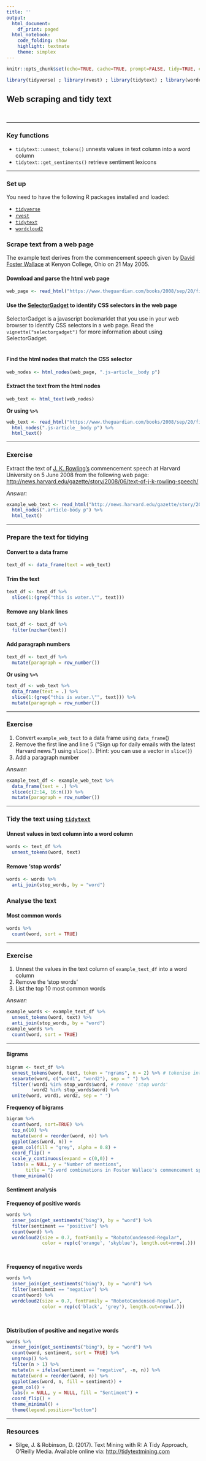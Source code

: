 ---
title: ''
output:
  html_document:
    df_print: paged
  html_notebook:
    code_folding: show
    highlight: textmate
    theme: simplex
---

```{r setup, include=FALSE}
knitr::opts_chunk$set(echo=TRUE, cache=TRUE, prompt=FALSE, tidy=TRUE, comment=NA, message=FALSE, warning=FALSE)

library(tidyverse) ; library(rvest) ; library(tidytext) ; library(wordcloud2)
```


## Web scraping and tidy text

<br>

***

### Key functions
- `tidytext::unnest_tokens()` unnests values in text column into a word column
- `tidytext::get_sentiments()` retrieve sentiment lexicons

***

### Set up
You need to have the following R packages installed and loaded:

- [`tidyverse`](https://cran.r-project.org/web/packages/tidypart/index.html)
- [`rvest`](https://cran.r-project.org/web/packages/rvest/index.html)
- [`tidytext`](https://cran.r-project.org/web/packages/tidytext/index.html)
- [`wordcloud2`](https://cran.r-project.org/web/packages/wordcloud2/index.html)    

### Scrape text from a web page
The example text derives from the commencement speech given by [David Foster Wallace](https://en.wikipedia.org/wiki/David_Foster_Wallace) at Kenyon College, Ohio on 21 May 2005.      

#### Download and parse the html web page
```{r, eval=FALSE}
web_page <- read_html("https://www.theguardian.com/books/2008/sep/20/fiction")
```

#### Use the [SelectorGadget](http://selectorgadget.com) to identify CSS selectors in the web page
SelectorGadget is a javascript bookmarklet that you use in your web browser to identify CSS selectors in a web page. Read the `vignette("selectorgadget")` for more information about using SelectorGadget.     
<br>

#### Find the html nodes that match the CSS selector
```{r, eval=FALSE}
web_nodes <- html_nodes(web_page, ".js-article__body p")
```

#### Extract the text from the html nodes
```{r, eval=FALSE}
web_text <- html_text(web_nodes)
```

**Or using `%>%`**
```{r}
web_text <- read_html("https://www.theguardian.com/books/2008/sep/20/fiction") %>% 
  html_nodes(".js-article__body p") %>% 
  html_text()
```

***
### **Exercise**
Extract the text of [J. K. Rowling's](https://en.wikipedia.org/wiki/J._K._Rowling) commencement speech at Harvard University on 5 June 2008 from the following web page: [http://news.harvard.edu/gazette/story/2008/06/text-of-j-k-rowling-speech/](http://news.harvard.edu/gazette/story/2008/06/text-of-j-k-rowling-speech/)

*Answer:*
```{r, eval=FALSE}
example_web_text <- read_html("http://news.harvard.edu/gazette/story/2008/06/text-of-j-k-rowling-speech/")  %>% 
  html_nodes(".article-body p") %>% 
  html_text()
```
***

### Prepare the text for tidying
#### Convert to a data frame
```{r, eval=FALSE}
text_df <- data_frame(text = web_text)
```

#### Trim the text
```{r, eval=FALSE}
text_df <- text_df %>% 
  slice(1:(grep("this is water.\"", text)))
```

#### Remove any blank lines
```{r, eval=FALSE}
text_df <- text_df %>% 
  filter(nzchar(text))
```

#### Add paragraph numbers
```{r, eval=FALSE}
text_df <- text_df %>% 
  mutate(paragraph = row_number())
```

**Or using `%>%`**
```{r}
text_df <- web_text %>% 
  data_frame(text = .) %>% 
  slice(1:(grep("this is water.\"", text))) %>% 
  mutate(paragraph = row_number())
```

***
### **Exercise**
1. Convert `example_web_text` to a data frame using `data_frame`()
2. Remove the first line and line 5 ("Sign up for daily emails with the latest Harvard news.") using `slice()`. (Hint: you can use a vector in `slice()`)
3. Add a paragraph number

*Answer:*
```{r, eval=FALSE}
example_text_df <- example_web_text %>% 
  data_frame(text = .) %>% 
  slice(c(2:14, 16:n())) %>%
  mutate(paragraph = row_number())
```

***

### Tidy the text using [`tidytext`](https://cran.r-project.org/web/packages/tidytext/index.html)
#### Unnest values in text column into a word column
```{r}
words <- text_df %>% 
  unnest_tokens(word, text)
```

#### Remove 'stop words'
```{r}
words <- words %>% 
  anti_join(stop_words, by = "word")
```

### Analyse the text

#### Most common words
```{r}
words %>% 
  count(word, sort = TRUE)
```

***
### **Exercise**
1. Unnest the values in the text column of `example_text_df` into a word column
2. Remove the 'stop words'
3. List the top 10 most common words

*Answer:*
```{r, eval=FALSE}
example_words <- example_text_df %>% 
  unnest_tokens(word, text) %>% 
  anti_join(stop_words, by = "word")
example_words %>% 
  count(word, sort = TRUE)
```

***

#### Bigrams
```{r}
bigram <- text_df %>%
  unnest_tokens(word, text, token = "ngrams", n = 2) %>% # tokenise into word pairs
  separate(word, c("word1", "word2"), sep = " ") %>% 
  filter(!word1 %in% stop_words$word, # remove 'stop words'
         !word2 %in% stop_words$word) %>%
  unite(word, word1, word2, sep = " ")
```

**Frequency of bigrams**
```{r}
bigram %>%
  count(word, sort=TRUE) %>%
  top_n(10) %>%
  mutate(word = reorder(word, n)) %>%
  ggplot(aes(word, n)) +
  geom_col(fill = "grey", alpha = 0.8) +
  coord_flip() +
  scale_y_continuous(expand = c(0,0)) +
  labs(x = NULL, y = "Number of mentions",
       title = "2-word combinations in Foster Wallace's commencement speech") +
  theme_minimal()
```

#### Sentiment analysis

**Frequency of positive words**
```{r}
words %>%
  inner_join(get_sentiments("bing"), by = "word") %>%
  filter(sentiment == "positive") %>%
  count(word) %>%
  wordcloud2(size = 0.7, fontFamily = "RobotoCondensed-Regular", 
             color = rep(c('orange', 'skyblue'), length.out=nrow(.)))
```

<br>

**Frequency of negative words**
```{r}
words %>%
  inner_join(get_sentiments("bing"), by = "word") %>%
  filter(sentiment == "negative") %>% 
  count(word) %>% 
  wordcloud2(size = 0.7, fontFamily = "RobotoCondensed-Regular", 
             color = rep(c('black', 'grey'), length.out=nrow(.)))
```
<br>

**Distribution of positive and negative words**
```{r}
words %>%
  inner_join(get_sentiments("bing"), by = "word") %>%
  count(word, sentiment, sort = TRUE) %>%
  ungroup() %>% 
  filter(n > 1) %>%
  mutate(n = ifelse(sentiment == "negative", -n, n)) %>%
  mutate(word = reorder(word, n)) %>%
  ggplot(aes(word, n, fill = sentiment)) +
  geom_col() +
  labs(x = NULL, y = NULL, fill = "Sentiment") +
  coord_flip() +
  theme_minimal() +
  theme(legend.position="bottom")
```

***

### Resources
- Silge, J. & Robinson, D. (2017). Text Mining with R: A Tidy Approach, O'Reilly Media. Available online via: [http://tidytextmining.com](http://tidytextmining.com)
